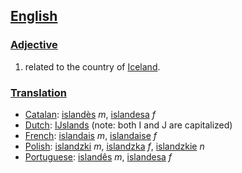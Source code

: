 == [[English]] ==

=== [[Adjective]] ===
#related to the country of [[Iceland]].

=== [[Translation]] ===
*[[Catalan]]: [[islandès]] ''m'', [[islandesa]] ''f''
*[[Dutch]]: [[IJslands]] (note: both I and J are capitalized)
*[[French]]: [[islandais]] ''m'', [[islandaise]] ''f''
*[[Polish]]: [[islandzki]] ''m'', [[islandzka]] ''f'', [[islandzkie]] ''n''
*[[Portuguese]]: [[islandês]] ''m'', [[islandesa]] ''f''